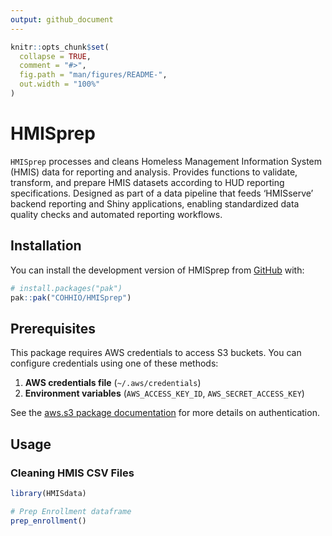 ```yaml
---
output: github_document
---
```


<!-- README.md is generated from README.Rmd. Please edit that file -->

```r
knitr::opts_chunk$set(
  collapse = TRUE,
  comment = "#>",
  fig.path = "man/figures/README-",
  out.width = "100%"
)
```

# HMISprep

<!-- badges: start -->
<!-- badges: end -->

`HMISprep` processes and cleans Homeless Management Information System (HMIS) 
data for reporting and analysis. Provides functions to validate, transform, 
and prepare HMIS datasets according to HUD reporting specifications. Designed 
as part of a data pipeline that feeds 'HMISserve' backend reporting and 
Shiny applications, enabling standardized data quality checks and automated 
reporting workflows.

## Installation

You can install the development version of HMISprep from [GitHub](https://github.com/) with:

``` r
# install.packages("pak")
pak::pak("COHHIO/HMISprep")
```

## Prerequisites

This package requires AWS credentials to access S3 buckets. You can configure credentials using one of these methods:

1. **AWS credentials file** (`~/.aws/credentials`)
2. **Environment variables** (`AWS_ACCESS_KEY_ID`, `AWS_SECRET_ACCESS_KEY`)

See the [aws.s3 package documentation](https://github.com/cloudyr/aws.s3) for more details on authentication.

## Usage

### Cleaning HMIS CSV Files
```r
library(HMISdata)

# Prep Enrollment dataframe
prep_enrollment()
```
